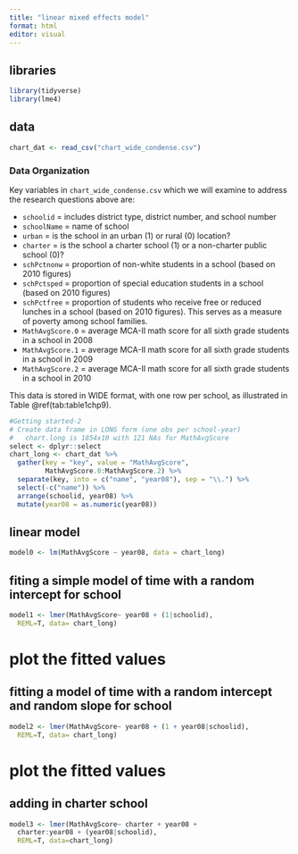 ```yaml
---
title: "linear mixed effects model"
format: html
editor: visual
---
```


## libraries

```r
library(tidyverse)
library(lme4)
```

## data {#data}

```r
chart_dat <- read_csv("chart_wide_condense.csv")

```

### Data Organization

Key variables in `chart_wide_condense.csv` which we will examine to address the research questions above are:

-   `schoolid` = includes district type, district number, and school number
-   `schoolName` = name of school
-   `urban` = is the school in an urban (1) or rural (0) location?
-   `charter` = is the school a charter school (1) or a non-charter public school (0)?
-   `schPctnonw` = proportion of non-white students in a school (based on 2010 figures)
-   `schPctsped` = proportion of special education students in a school (based on 2010 figures)
-   `schPctfree` = proportion of students who receive free or reduced lunches in a school (based on 2010 figures). This serves as a measure of poverty among school families.
-   `MathAvgScore.0` = average MCA-II math score for all sixth grade students in a school in 2008
-   `MathAvgScore.1` = average MCA-II math score for all sixth grade students in a school in 2009
-   `MathAvgScore.2` = average MCA-II math score for all sixth grade students in a school in 2010

This data is stored in WIDE format, with one row per school, as illustrated in Table \@ref(tab:table1chp9).

```r
#Getting started-2
# Create data frame in LONG form (one obs per school-year)
#   chart.long is 1854x10 with 121 NAs for MathAvgScore
select <- dplyr::select
chart_long <- chart_dat %>%
  gather(key = "key", value = "MathAvgScore",
         MathAvgScore.0:MathAvgScore.2) %>%
  separate(key, into = c("name", "year08"), sep = "\\.") %>%
  select(-c("name")) %>%
  arrange(schoolid, year08) %>%
  mutate(year08 = as.numeric(year08))

```

## linear model

```r
model0 <- lm(MathAvgScore ~ year08, data = chart_long)
```

## fiting a simple model of time with a random intercept for school

```r
model1 <- lmer(MathAvgScore~ year08 + (1|schoolid), 
  REML=T, data= chart_long)
```

# plot the fitted values

## fitting a model of time with a random intercept and random slope for school

```r
model2 <- lmer(MathAvgScore~ year08 + (1 + year08|schoolid), 
  REML=T, data= chart_long)

```

# plot the fitted values

## adding in charter school

```r
model3 <- lmer(MathAvgScore~ charter + year08 + 
  charter:year08 + (year08|schoolid), 
  REML=T, data=chart_long)

```
